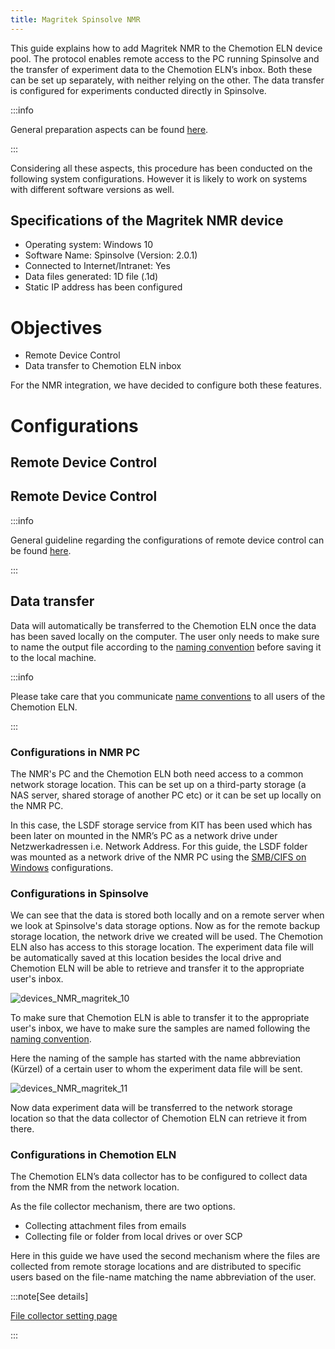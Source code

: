 ```yaml
---
title: Magritek Spinsolve NMR
---
```


This guide explains how to add Magritek NMR to the Chemotion ELN device pool. The protocol enables remote access to the
PC running Spinsolve and the transfer of experiment data to the Chemotion ELN’s inbox. Both these can be set up
separately, with neither relying on the other. The data transfer is configured for experiments conducted directly in
Spinsolve.

:::info

General preparation aspects can be found [here](../../devices#general-preparation-aspects).

:::

Considering all these aspects, this procedure has been conducted on the following system configurations. However it is
likely to work on systems with different software versions as well.

## Specifications of the Magritek NMR device

- Operating system: Windows 10
- Software Name: Spinsolve (Version: 2.0.1)
- Connected to Internet/Intranet: Yes
- Data files generated: 1D file (.1d)
- Static IP address has been configured

# Objectives

- Remote Device Control
- Data transfer to Chemotion ELN inbox

For the NMR integration, we have decided to configure both these features.

# Configurations

## Remote Device Control

## Remote Device Control

:::info

General guideline regarding the configurations of remote device control can be found [here](../configurations/remote_control).

:::

## Data transfer

Data will automatically be transferred to the Chemotion ELN once the data has been saved locally on the computer. The
user only needs to make sure to name the output file according to the [naming convention](../../devices#name-conventions)
before saving it to the local machine.

:::info

Please take care that you communicate [name conventions](../../devices#name-conventions) to all users of the Chemotion ELN.

:::

### Configurations in NMR PC

The NMR's PC and the Chemotion ELN both need access to a common network storage location. This can be set up on a
third-party storage (a NAS server, shared storage of another PC etc) or it can be set up locally on the NMR PC.

In this case, the LSDF storage service from KIT has been used which has been later on mounted in the NMR’s PC as a
network drive under Netzwerkadressen i.e. Network Address. For this guide, the LSDF folder was mounted as a network
drive of the NMR PC using the [SMB/CIFS on Windows](https://wiki.scc.kit.edu/lsdf/index.php/LSDF_Online_Storage:_SMB_/_CIFS#Using_SMB.2FCIFS_on_Windows)
configurations.

### Configurations in Spinsolve

We can see that the data is stored both locally and on a remote server when we look at Spinsolve's data storage options.
Now as for the remote backup storage location, the network drive we created will be used. The Chemotion ELN also has
access to this storage location. The experiment data file will be automatically saved at this location besides the local
drive and Chemotion ELN will be able to retrieve and transfer it to the appropriate user's inbox.

![devices_NMR_magritek_10](/img/nmr_magritek/devices_nmr_magritek_10.png)

To make sure that Chemotion ELN is able to transfer it to the appropriate user's inbox, we have to make sure the samples are named following the [naming convention](../../devices#name-conventions).

Here the naming of the sample has started with the name abbreviation (Kürzel) of a certain user to whom the experiment data file will be sent.

![devices_NMR_magritek_11](/img/nmr_magritek/devices_nmr_magritek_11.png)

Now data experiment data will be transferred to the network storage location so that the data collector of Chemotion ELN can retrieve it from there.

### Configurations in Chemotion ELN

The Chemotion ELN’s data collector has to be configured to collect data from the NMR from the network location.

As the file collector mechanism, there are two options.

- Collecting attachment files from emails
- Collecting file or folder from local drives or over SCP

Here in this guide we have used the second mechanism where the files are collected from remote storage locations and are
distributed to specific users based on the file-name matching the name abbreviation of the user.

:::note[See details]

[File collector setting page](../../install_configure/configuration#data-collection)

:::
